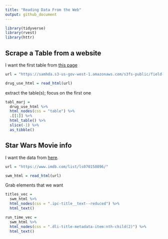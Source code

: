 ```yaml
---
title: "Reading Data From the Web"
output: github_document
---
```


```r
library(tidyverse)
library(rvest)
library(httr)
```


## Scrape a Table from a website 

I want the first table from [this page](https://samhda.s3-us-gov-west-1.amazonaws.com/s3fs-public/field-uploads/2k15StateFiles/NSDUHsaeShortTermCHG2015.htm)

```r
url = "https://samhda.s3-us-gov-west-1.amazonaws.com/s3fs-public/field-uploads/2k15StateFiles/NSDUHsaeShortTermCHG2015.htm"

drug_use_html = read_html(url)
```

extract the table(s); focus on the first one 

```r
tabl_marj =  
  drug_use_html %>% 
  html_nodes(css = "table") %>% 
  .[[1]] %>% 
  html_table() %>% 
  slice(-1) %>% 
  as_tibble()
```


## Star Wars Movie info

I want the data from [here](https://www.imdb.com/list/ls070150896/).

```r
url = "https://www.imdb.com/list/ls070150896/"

swm_html = read_html(url)
```


Grab elements that we want

```r
titles_vec = 
  swm_html %>% 
  html_nodes(css = ".ipc-title__text--reduced") %>% 
  html_text()

run_time_vec =
  swm_html %>% 
  html_nodes(css = ".dli-title-metadata-item:nth-child(2)") %>% 
  html_text()
```
 


